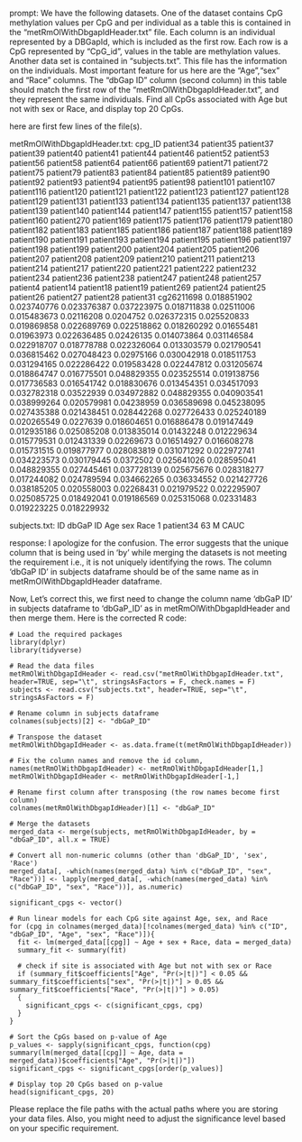 prompt:
We have the following datasets. One of the dataset contains CpG methylation values per CpG and per individual as a table this is contained in the “metRmOlWithDbgapIdHeader.txt” file. Each column is an individual represented by a DBGapId, which is included as the first row. Each row is a CpG represented by "CpG_id", values in the table are methylation values. Another data set is contained in “subjects.txt”. This file has the information on the individuals. Most important feature for us here are the "Age","sex" and "Race" columns. The "dbGap ID" column (second column) in this table should match the first row of the "metRmOlWithDbgapIdHeader.txt", and they represent the same individuals. Find all CpGs associated with Age but not with sex or Race, and display top 20 CpGs.

here are first few lines of the file(s).

metRmOlWithDbgapIdHeader.txt:
cpg_ID	patient34	patient35	patient37	patient39	patient40	patient41	patient44	patient46	patient52	patient53	patient56	patient58	patient64	patient66	patient69	patient71	patient72	patient75	patient79	patient83	patient84	patient85	patient89	patient90	patient92	patient93	patient94	patient95	patient98	patient101	patient107	patient116	patient120	patient121	patient122	patient123	patient127	patient128	patient129	patient131	patient133	patient134	patient135	patient137	patient138	patient139	patient140	patient144	patient147	patient155	patient157	patient158	patient160	patient270	patient169	patient175	patient176	patient179	patient180	patient182	patient183	patient185	patient186	patient187	patient188	patient189	patient190	patient191	patient193	patient194	patient195	patient196	patient197	patient198	patient199	patient200	patient204	patient205	patient206	patient207	patient208	patient209	patient210	patient211	patient213	patient214	patient217	patient220	patient221	patient222	patient232	patient234	patient236	patient238	patient247	patient248	patient257	patient4	patient14	patient18	patient19	patient269	patient24	patient25	patient26	patient27	patient28	patient31
cg26211698	0.018851902	0.023740776	0.023376387	0.037223975	0.018711838	0.02511006	0.015483673	0.02116208	0.0204752	0.026372315	0.025520833	0.019869858	0.022689769	0.022518862	0.018260292	0.01655481	0.01963973	0.022636485	0.02426135	0.014073864	0.031146584	0.022918707	0.018778788	0.022326064	0.013303579	0.021790541	0.036815462	0.027048423	0.02975166	0.030042918	0.018511753	0.031294165	0.022286422	0.019583428	0.022447812	0.031205674	0.018864747	0.016775501	0.048829355	0.023525514	0.019138756	0.017736583	0.016541742	0.018830676	0.013454351	0.034517093	0.032782318	0.03522939	0.034972882	0.048829355	0.040903541	0.038999264	0.020579981	0.04238959	0.036589698	0.045238095	0.027435388	0.021438451	0.028442268	0.027726433	0.025240189	0.020265549	0.0227639	0.018604651	0.016886478	0.019147449	0.012935186	0.025085208	0.013835014	0.01432248	0.012229634	0.015779531	0.012431339	0.02269673	0.016514927	0.016608278	0.015731515	0.019877977	0.028083819	0.031071292	0.022972741	0.034223573	0.030179445	0.0372502	0.025641026	0.028595041	0.048829355	0.027445461	0.037728139	0.025675676	0.028318277	0.017244082	0.024789594	0.034662265	0.036334552	0.021427726	0.038185205	0.020558003	0.02268431	0.021979522	0.022295907	0.025085725	0.018492041	0.019186569	0.025315068	0.02331483	0.019223225	0.018229932


subjects.txt:
ID	dbGaP ID	Age	sex	Race
1	patient34	63	M	CAUC


response:
I apologize for the confusion. The error suggests that the unique column that is being used in 'by' while merging the datasets is not meeting the requirement i.e., it is not uniquely identifying the rows. The column 'dbGaP ID' in subjects dataframe should be of the same name as in metRmOlWithDbgapIdHeader dataframe. 

Now, Let's correct this, we first need to change the column name 'dbGaP ID' in subjects dataframe to 'dbGaP_ID' as in metRmOlWithDbgapIdHeader and then merge them. Here is the corrected R code:

```
# Load the required packages
library(dplyr)
library(tidyverse)

# Read the data files
metRmOlWithDbgapIdHeader <- read.csv("metRmOlWithDbgapIdHeader.txt", header=TRUE, sep="\t", stringsAsFactors = F, check.names = F)
subjects <- read.csv("subjects.txt", header=TRUE, sep="\t", stringsAsFactors = F)

# Rename column in subjects dataframe
colnames(subjects)[2] <- "dbGaP_ID"

# Transpose the dataset    
metRmOlWithDbgapIdHeader <- as.data.frame(t(metRmOlWithDbgapIdHeader))

# Fix the column names and remove the id column,
names(metRmOlWithDbgapIdHeader) <- metRmOlWithDbgapIdHeader[1,]
metRmOlWithDbgapIdHeader <- metRmOlWithDbgapIdHeader[-1,]

# Rename first column after transposing (the row names become first column)
colnames(metRmOlWithDbgapIdHeader)[1] <- "dbGaP_ID"

# Merge the datasets
merged_data <- merge(subjects, metRmOlWithDbgapIdHeader, by = "dbGaP_ID", all.x = TRUE)

# Convert all non-numeric columns (other than 'dbGaP_ID', 'sex', 'Race') 
merged_data[, -which(names(merged_data) %in% c("dbGaP_ID", "sex", "Race"))] <- lapply(merged_data[, -which(names(merged_data) %in% c("dbGaP_ID", "sex", "Race"))], as.numeric)

significant_cpgs <- vector()

# Run linear models for each CpG site against Age, sex, and Race
for (cpg in colnames(merged_data)[!colnames(merged_data) %in% c("ID", "dbGaP_ID", "Age", "sex", "Race")]){
  fit <- lm(merged_data[[cpg]] ~ Age + sex + Race, data = merged_data)
  summary_fit <- summary(fit)
  
  # check if site is associated with Age but not with sex or Race
  if (summary_fit$coefficients["Age", "Pr(>|t|)"] < 0.05 && summary_fit$coefficients["sex", "Pr(>|t|)"] > 0.05 && summary_fit$coefficients["Race", "Pr(>|t|)"] > 0.05)
  {
    significant_cpgs <- c(significant_cpgs, cpg)
  }
}

# Sort the CpGs based on p-value of Age
p_values <- sapply(significant_cpgs, function(cpg) summary(lm(merged_data[[cpg]] ~ Age, data = merged_data))$coefficients["Age", "Pr(>|t|)"])
significant_cpgs <- significant_cpgs[order(p_values)]

# Display top 20 CpGs based on p-value
head(significant_cpgs, 20)
```

Please replace the file paths with the actual paths where you are storing your data files. Also, you might need to adjust the significance level based on your specific requirement.
